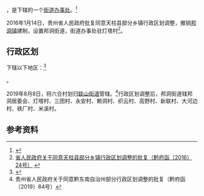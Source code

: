 {{中国乡级行政区|52/26/27/101/000
| 政府驻地 = 灯塔村
}}

'''{{PAGENAMEBASE}}'''，是{{PRC admin/fullname|52/26/27/101/000|3}}下辖的一个[[街道办事处|街道办事处]]。<ref>{{PRC admin/ref sgc|{{PRC admin/parent|52/26/27/101/000}}}}</ref>

2016年1月14日，贵州省人民政府批复同意天柱县部分乡镇行政区划调整，撤销[[邦洞镇|邦洞镇]]建制，设置邦洞街道，街道办事处驻灯塔村<ref>[http://www.gzgov.gov.cn/xxgk/jbxxgk/fgwj/zfwj/qfh/201601/t20160122_368841.html 省人民政府关于同意天柱县部分乡镇行政区划调整的批复（黔府函〔2016〕24号）] {{webarchive|url=https://web.archive.org/web/20170906230213/http://www.gzgov.gov.cn/xxgk/jbxxgk/fgwj/zfwj/qfh/201601/t20160122_368841.html |date=2017-09-06 }}</ref>。

== 行政区划 ==

{{PAGENAMEBASE}}下辖以下地区：<ref>{{PRC admin/ref sgc|52/26/27/101/000}}</ref>

{{PRC admin/children|52/26/27/101/000}}。

2019年8月8日，将六合村划归[[联山街道|联山街道]]管辖。<ref>贵州省人民政府关于同意黔东南自治州部分行政区划调整的批复（黔府函〔2019〕84号）</ref>行政区划调整后，邦洞街道辖邦洞居委会、灯塔村、三团村、永安村、赖洞村、织云村、高野村、新联村、大河边村、铁厂村、米溪村。

== 参考资料 ==

{{reflist}}

{{PRC admin/navcat|52/26/27/101/000}}